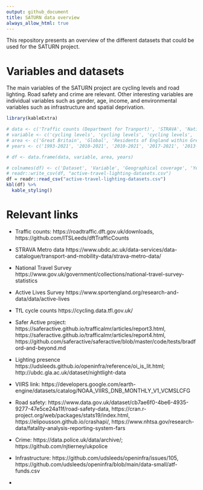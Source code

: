 ```yaml
---
output: github_document
title: SATURN data overview
always_allow_html: true
---
```


This repository presents an overview of the different datasets that could be used for the SATURN project.

# Variables and datasets

The main variables of the SATURN project are cycling levels and road lighting. Road safety and crime are relevant. Other interesting variables are individual variables such as gender, age, income, and environmental variables such as infrastructure and spatial deprivation.

```r
library(kableExtra)

# data <- c('Traffic counts (Department for Tranport)', 'STRAVA', 'National Travel Survey (NTS)', 'Active Lives Adult Survey (ALS)', 'Transport for London (TfL) counters', 'OSM (openinfra project `oi_is_lit()` function)', 'nightlight-data', 'STATS19', 'FARS (Fatality Analysis Reporting System)', 'DATA POLICE UK', 'STRAVA', 'OSM', 'IMD')
# variable <- c('cycling levels', 'cycling levels', 'cycling levels', 'cycling levels', 'cycling levels', 'road lighting', 'road lighting', 'road safety', 'road safety', 'crime', 'individual variables (e.g. gender, age, etc.)', 'cycling infrastructure', 'spatial deprivation')
# area <- c('Great Britain', 'Global', 'Residents of England within Great Britain', 'England', 'London', 'Global', 'Glasgow and Edinburgh areas', 'Great Britain', 'US', 'England, Wales and Northern Ireland', 'Global', 'Global', 'England')
# years <- c('1993-2021', '2010-2021', '2010-2021', '2017-2021', '2013-2022', '2012-2021', '2021, 2022', '1979-2021', '1975-2020', '2013-2022', '2010-2022', '2015-2018', '2019')

# df <- data.frame(data, variable, area, years)

# colnames(df) <- c('Dataset', 'Variable', 'Geographical coverage', 'Years')
# readr::write_csv(df, "active-travel-lighting-datasets.csv")
df = readr::read_csv("active-travel-lighting-datasets.csv")
kbl(df) %>%
  kable_styling()

```

# Relevant links

- Traffic counts: https://roadtraffic.dft.gov.uk/downloads, https://github.com/ITSLeeds/dftTrafficCounts

- STRAVA Metro data https://www.ubdc.ac.uk/data-services/data-catalogue/transport-and-mobility-data/strava-metro-data/

- National Travel Survey https://www.gov.uk/government/collections/national-travel-survey-statistics

- Active Lives Survey https://www.sportengland.org/research-and-data/data/active-lives

- TfL cycle counts https://cycling.data.tfl.gov.uk/

- Safer Active project: https://saferactive.github.io/trafficalmr/articles/report3.html,  https://saferactive.github.io/trafficalmr/articles/report4.html, https://github.com/saferactive/saferactive/blob/master/code/tests/bradford-and-beyond.md

- Lighting presence https://udsleeds.github.io/openinfra/reference/oi_is_lit.html; http://ubdc.gla.ac.uk/dataset/nightlight-data

- VIIRS link: https://developers.google.com/earth-engine/datasets/catalog/NOAA_VIIRS_DNB_MONTHLY_V1_VCMSLCFG

- Road safety: https://www.data.gov.uk/dataset/cb7ae6f0-4be6-4935-9277-47e5ce24a11f/road-safety-data, https://cran.r-project.org/web/packages/stats19/index.html, https://elipousson.github.io/crashapi/, https://www.nhtsa.gov/research-data/fatality-analysis-reporting-system-fars

- Crime: https://data.police.uk/data/archive/; https://github.com/njtierney/ukpolice

- Infrastructure: https://github.com/udsleeds/openinfra/issues/105, https://github.com/udsleeds/openinfra/blob/main/data-small/atf-funds.csv

- 
